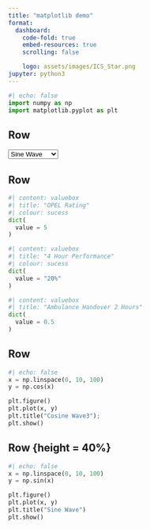 ```yaml
---
title: "matplotlib demo"
format:
  dashboard:
    code-fold: true
    embed-resources: true
    scrolling: false 

    logo: assets/images/ICS_Star.png
jupyter: python3
---
```



<!-- Import python modules -->
```python
#| echo: false
import numpy as np
import matplotlib.pyplot as plt
```
## Row {.flow}

<!-- Dropdown list -->
<select id="visualDropdown" onchange="swapVisuals()">
  <option value="chart1">Sine Wave</option>
  <option value="chart2">Cosine Wave</option>
</select>

## Row {.flow}

```python
#| content: valuebox
#| title: "OPEL Rating"
#| colour: sucess
dict(
  value = 5
)
```

```python
#| content: valuebox
#| title: "4 Hour Performance"
#| colour: sucess
dict(
  value = "20%"
)
```

```python
#| content: valuebox
#| title: "Ambulance Handover 2 Hours"
dict(
  value = 0.5
)
```

## Row {.flow}
```python
#| echo: false
x = np.linspace(0, 10, 100) 
y = np.cos(x)

plt.figure()
plt.plot(x, y) 
plt.title("Cosine Wave3"); 
plt.show()
```

## Row {height = 40%}

<!-- Div for charts -->
<div id="chart1">
```python
#| echo: false
x = np.linspace(0, 10, 100)
y = np.sin(x)

plt.figure()
plt.plot(x, y)
plt.title("Sine Wave")
plt.show()
```

</div> 

<div id="chart2" style="display:none;"> 
```python
#| echo: false
x = np.linspace(0, 10, 100) 
y = np.cos(x)

plt.figure()
plt.plot(x, y) 
plt.title("Cosine Wave") 
plt.show()
```

</div>

<script>
function swapVisuals() {
  var selectedValue = document.getElementById("visualDropdown").value;
  
  if (selectedValue === "chart1") {
    document.getElementById('chart1').style.display = 'block';
    document.getElementById('chart2').style.display = 'none';
  } else if (selectedValue === "chart2") {
    document.getElementById('chart1').style.display = 'none';
    document.getElementById('chart2').style.display = 'block';
  }
}
</script>